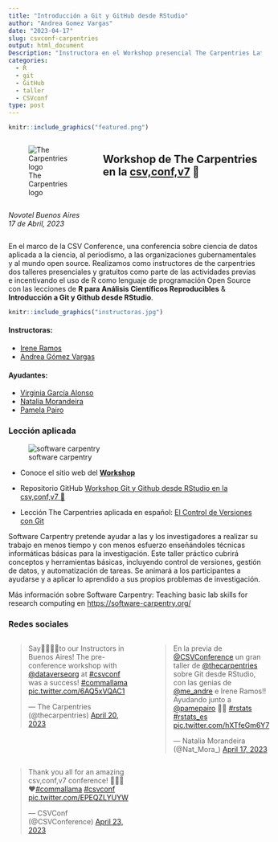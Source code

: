 ```yaml
---
title: "Introducción a Git y GitHub desde RStudio"
author: "Andrea Gomez Vargas"
date: "2023-04-17"
slug: csvconf-carpentries
output: html_document
Description: "Instructora en el Workshop presencial The Carpentries Latinoamérica en la csv,conf,v7."
categories:
  - R
  - git
  - GitHub
  - taller
  - CSVconf
type: post
---
```


```r
knitr::include_graphics("featured.png")

```

::::: {style="display: grid; grid-template-columns: 1fr 2fr; grid-column-gap: 30px;"}
<div>

![The Carpentries logo](https://carpentries.org/assets/img/TheCarpentries.svg)

</div>

<div>

## **Workshop de The Carpentries en la [csv,conf,v7](https://csvconf.com/)** 🦙

*Novotel Buenos Aires* *17 de Abril, 2023*

</div>
:::::

En el marco de la CSV Conference, una conferencia sobre ciencia de datos aplicada a la ciencia, al periodismo, a las organizaciones gubernamentales y al mundo open source. Realizamos como instructores de the carpentries dos talleres presenciales y gratuitos como parte de las actividades previas e incentivando el uso de R como lenguaje de programación Open Source con las lecciones de **R para Análisis Científicos Reproducibles** & **Introducción a Git y Github desde RStudio**.

```r
knitr::include_graphics("instructoras.jpg")

```

#### Instructoras:

-   [Irene Ramos](https://github.com/iramosp/)
-   [Andrea Gómez Vargas](https://github.com/SoyAndrea)

#### Ayudantes:

-   [Virginia García Alonso](https://github.com/virginiagarciaalonso)
-   [Natalia Morandeira](https://github.com/nmorandeira)
-   [Pamela Pairo](https://github.com/PamelaPairo)

### Lección aplicada

![software carpentry](https://user-images.githubusercontent.com/45582182/235040725-5cba4e16-b6d6-4003-984c-992707ff017a.png)

-   Conoce el sitio web del [**Workshop**](https://virginiagarciaalonso.github.io/2023-04-17-csvconf-r-git/)

-   Repositorio GitHub [Workshop Git y Github desde RStudio en la csv,conf,v7 🦙](https://github.com/SoyAndrea/csvconfv7)

-   Lección The Carpentries aplicada en español: [El Control de Versiones con Git](https://swcarpentry.github.io/git-novice-es/)

Software Carpentry pretende ayudar a las y los investigadores a realizar su trabajo en menos tiempo y con menos esfuerzo enseñándoles técnicas informáticas básicas para la investigación. Este taller práctico cubrirá conceptos y herramientas básicas, incluyendo control de versiones, gestión de datos, y automatización de tareas. Se animará a los participantes a ayudarse y a aplicar lo aprendido a sus propios problemas de investigación.

Más información sobre Software Carpentry: Teaching basic lab skills for research computing en <https://software-carpentry.org/>

### Redes sociales

:::::: {style="display: grid; grid-template-columns: 1fr 1fr; grid-column-gap: 50px;"}
<div>

<blockquote class="twitter-tweet">

<p lang="en" dir="ltr">

Say👋🏾👋🏽to our Instructors in Buenos Aires! The pre-conference workshop with <a href="https://twitter.com/dataverseorg?ref_src=twsrc%5Etfw">@dataverseorg</a> at <a href="https://twitter.com/hashtag/csvconf?src=hash&amp;ref_src=twsrc%5Etfw">#csvconf</a> was a success! <a href="https://twitter.com/hashtag/commallama?src=hash&amp;ref_src=twsrc%5Etfw">#commallama</a> <a href="https://t.co/6AQ5xVQAC1">pic.twitter.com/6AQ5xVQAC1</a>

</p>

— The Carpentries (@thecarpentries) <a href="https://twitter.com/thecarpentries/status/1649050567145299969?ref_src=twsrc%5Etfw">April 20, 2023</a>

</blockquote>

```{=html}
<script async src="https://platform.twitter.com/widgets.js" charset="utf-8"></script>
```

</div>

<div>

<blockquote class="twitter-tweet">

<p lang="es" dir="ltr">

En la previa de <a href="https://twitter.com/CSVConference?ref_src=twsrc%5Etfw">@CSVConference</a> un gran taller de <a href="https://twitter.com/thecarpentries?ref_src=twsrc%5Etfw">@thecarpentries</a> sobre Git desde RStudio, con las genias de <a href="https://twitter.com/me_andre?ref_src=twsrc%5Etfw">@me_andre</a> e Irene Ramos!! Ayudando junto a <a href="https://twitter.com/pamepairo?ref_src=twsrc%5Etfw">@pamepairo</a> 💜💜 <a href="https://twitter.com/hashtag/rstats?src=hash&amp;ref_src=twsrc%5Etfw">#rstats</a> <a href="https://twitter.com/hashtag/rstats_es?src=hash&amp;ref_src=twsrc%5Etfw">#rstats_es</a> <a href="https://t.co/hXTfeGm6Y7">pic.twitter.com/hXTfeGm6Y7</a>

</p>

— Natalia Morandeira (@Nat_Mora_) <a href="https://twitter.com/Nat_Mora_/status/1648054772358959119?ref_src=twsrc%5Etfw">April 17, 2023</a>

</blockquote>

```{=html}
<script async src="https://platform.twitter.com/widgets.js" charset="utf-8"></script>
```

</div>

<div>

<blockquote class="twitter-tweet">

<p lang="en" dir="ltr">

Thank you all for an amazing csv,conf,v7 conference! 🦙🇦🇷❤️<a href="https://twitter.com/hashtag/commallama?src=hash&amp;ref_src=twsrc%5Etfw">#commallama</a> <a href="https://twitter.com/hashtag/csvconf?src=hash&amp;ref_src=twsrc%5Etfw">#csvconf</a> <a href="https://t.co/EPEQZLYUYW">pic.twitter.com/EPEQZLYUYW</a>

</p>

— CSVConf (@CSVConference) <a href="https://twitter.com/CSVConference/status/1650167368012759043?ref_src=twsrc%5Etfw">April 23, 2023</a>

</blockquote>

```{=html}
<script async src="https://platform.twitter.com/widgets.js" charset="utf-8"></script>
```

</div>
::::::

